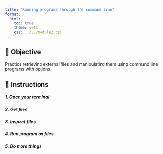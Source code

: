```yaml
---
title: "Running programs through the command line"
format:
  html:
    toc: true
    theme: yeti
    css: ../../module2.css
---
```


##  🎯 Objective

Practice retrieving external files and manipulating them using command line programs with options.

## 📝 Instructions

##### 1. Open your terminal   


##### 2. Get files 

##### 3. Inspect files

##### 4. Run program on files

##### 5. Do more things